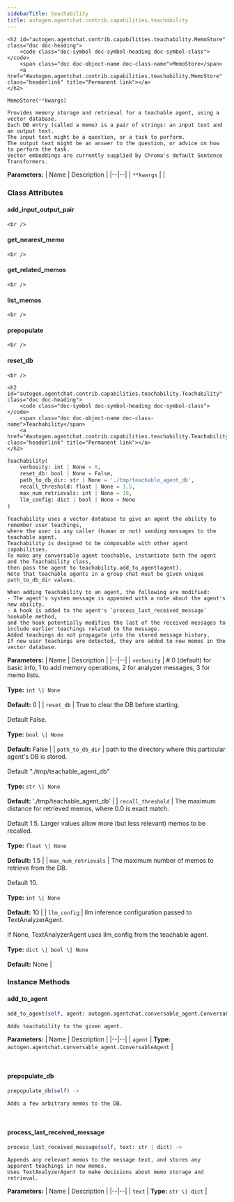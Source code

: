 ```yaml
---
sidebarTitle: teachability
title: autogen.agentchat.contrib.capabilities.teachability
---
```


    <h2 id="autogen.agentchat.contrib.capabilities.teachability.MemoStore" class="doc doc-heading">
        <code class="doc-symbol doc-symbol-heading doc-symbol-class"></code>
        <span class="doc doc-object-name doc-class-name">MemoStore</span>
        <a href="#autogen.agentchat.contrib.capabilities.teachability.MemoStore" class="headerlink" title="Permanent link"></a>
    </h2>

```python
MemoStore(**kwargs)
```

    Provides memory storage and retrieval for a teachable agent, using a vector database.
    Each DB entry (called a memo) is a pair of strings: an input text and an output text.
    The input text might be a question, or a task to perform.
    The output text might be an answer to the question, or advice on how to perform the task.
    Vector embeddings are currently supplied by Chroma's default Sentence Transformers.

<b>Parameters:</b>
| Name | Description |
|--|--|
| `**kwargs` |  |

### Class Attributes

<code class="doc-symbol doc-symbol-heading doc-symbol-attribute"></code>
#### add_input_output_pair
<a href="#autogen.agentchat.contrib.capabilities.teachability.MemoStore.add_input_output_pair" class="headerlink" title="Permanent link"></a>

    <br />

<code class="doc-symbol doc-symbol-heading doc-symbol-attribute"></code>
#### get_nearest_memo
<a href="#autogen.agentchat.contrib.capabilities.teachability.MemoStore.get_nearest_memo" class="headerlink" title="Permanent link"></a>

    <br />

<code class="doc-symbol doc-symbol-heading doc-symbol-attribute"></code>
#### get_related_memos
<a href="#autogen.agentchat.contrib.capabilities.teachability.MemoStore.get_related_memos" class="headerlink" title="Permanent link"></a>

    <br />

<code class="doc-symbol doc-symbol-heading doc-symbol-attribute"></code>
#### list_memos
<a href="#autogen.agentchat.contrib.capabilities.teachability.MemoStore.list_memos" class="headerlink" title="Permanent link"></a>

    <br />

<code class="doc-symbol doc-symbol-heading doc-symbol-attribute"></code>
#### prepopulate
<a href="#autogen.agentchat.contrib.capabilities.teachability.MemoStore.prepopulate" class="headerlink" title="Permanent link"></a>

    <br />

<code class="doc-symbol doc-symbol-heading doc-symbol-attribute"></code>
#### reset_db
<a href="#autogen.agentchat.contrib.capabilities.teachability.MemoStore.reset_db" class="headerlink" title="Permanent link"></a>

    <br />

    <h2 id="autogen.agentchat.contrib.capabilities.teachability.Teachability" class="doc doc-heading">
        <code class="doc-symbol doc-symbol-heading doc-symbol-class"></code>
        <span class="doc doc-object-name doc-class-name">Teachability</span>
        <a href="#autogen.agentchat.contrib.capabilities.teachability.Teachability" class="headerlink" title="Permanent link"></a>
    </h2>

```python
Teachability(
    verbosity: int | None = 0,
    reset_db: bool | None = False,
    path_to_db_dir: str | None = './tmp/teachable_agent_db',
    recall_threshold: float | None = 1.5,
    max_num_retrievals: int | None = 10,
    llm_config: dict | bool | None = None
)
```

    Teachability uses a vector database to give an agent the ability to remember user teachings,
    where the user is any caller (human or not) sending messages to the teachable agent.
    Teachability is designed to be composable with other agent capabilities.
    To make any conversable agent teachable, instantiate both the agent and the Teachability class,
    then pass the agent to teachability.add_to_agent(agent).
    Note that teachable agents in a group chat must be given unique path_to_db_dir values.
    
    When adding Teachability to an agent, the following are modified:
    - The agent's system message is appended with a note about the agent's new ability.
    - A hook is added to the agent's `process_last_received_message` hookable method,
    and the hook potentially modifies the last of the received messages to include earlier teachings related to the message.
    Added teachings do not propagate into the stored message history.
    If new user teachings are detected, they are added to new memos in the vector database.

<b>Parameters:</b>
| Name | Description |
|--|--|
| `verbosity` | # 0 (default) for basic info, 1 to add memory operations, 2 for analyzer messages, 3 for memo lists.<br/><br/>**Type:** `int \| None`<br/><br/>**Default:** 0 |
| `reset_db` | True to clear the DB before starting.<br/><br/>Default False.<br/><br/>**Type:** `bool \| None`<br/><br/>**Default:** False |
| `path_to_db_dir` | path to the directory where this particular agent's DB is stored.<br/><br/>Default "./tmp/teachable_agent_db"<br/><br/>**Type:** `str \| None`<br/><br/>**Default:** './tmp/teachable_agent_db' |
| `recall_threshold` | The maximum distance for retrieved memos, where 0.0 is exact match.<br/><br/>Default 1.5. Larger values allow more (but less relevant) memos to be recalled.<br/><br/>**Type:** `float \| None`<br/><br/>**Default:** 1.5 |
| `max_num_retrievals` | The maximum number of memos to retrieve from the DB.<br/><br/>Default 10.<br/><br/>**Type:** `int \| None`<br/><br/>**Default:** 10 |
| `llm_config` | llm inference configuration passed to TextAnalyzerAgent.<br/><br/>If None, TextAnalyzerAgent uses llm_config from the teachable agent.<br/><br/>**Type:** `dict \| bool \| None`<br/><br/>**Default:** None |

### Instance Methods

<code class="doc-symbol doc-symbol-heading doc-symbol-method"></code>
#### add_to_agent
<a href="#autogen.agentchat.contrib.capabilities.teachability.Teachability.add_to_agent" class="headerlink" title="Permanent link"></a>

```python
add_to_agent(self, agent: autogen.agentchat.conversable_agent.ConversableAgent) -> 
```

    Adds teachability to the given agent.

<b>Parameters:</b>
| Name | Description |
|--|--|
| `agent` | **Type:** `autogen.agentchat.conversable_agent.ConversableAgent` |

<br />

<code class="doc-symbol doc-symbol-heading doc-symbol-method"></code>
#### prepopulate_db
<a href="#autogen.agentchat.contrib.capabilities.teachability.Teachability.prepopulate_db" class="headerlink" title="Permanent link"></a>

```python
prepopulate_db(self) -> 
```

    Adds a few arbitrary memos to the DB.

<br />

<code class="doc-symbol doc-symbol-heading doc-symbol-method"></code>
#### process_last_received_message
<a href="#autogen.agentchat.contrib.capabilities.teachability.Teachability.process_last_received_message" class="headerlink" title="Permanent link"></a>

```python
process_last_received_message(self, text: str | dict) -> 
```

    Appends any relevant memos to the message text, and stores any apparent teachings in new memos.
    Uses TextAnalyzerAgent to make decisions about memo storage and retrieval.

<b>Parameters:</b>
| Name | Description |
|--|--|
| `text` | **Type:** `str \| dict` |

<br />